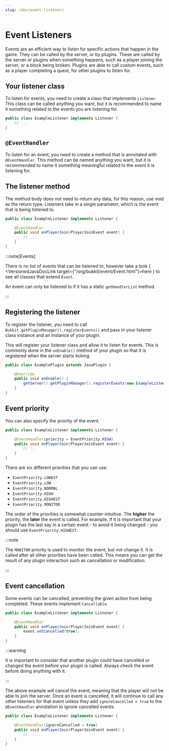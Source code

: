 ```yaml
---
slug: /dev/event-listeners
---
```


# Event Listeners

Events are an efficient way to listen for specific actions that happen in the game. They can be called by the server, or by plugins. 
These are called by the server or plugins when something happens, such as a player joining the server, or a block being broken.
Plugins are able to call custom events, such as a player completing a quest, for other plugins to listen for.

## Your listener class

To listen for events, you need to create a class that implements `Listener`. 
This class can be called anything you want, but it is recommended to name it something related to the events you are listening for.

```java title="ExampleListener.java"
public class ExampleListener implements Listener {
    // ...
}
```

## `@EventHandler`

To listen for an event, you need to create a method that is annotated with `@EventHandler`. 
This method can be named anything you want, but it is recommended to name it something meaningful related to the event it is listening for.

## The listener method

The method body does not need to return any data, for this reason, use void as the return type.
Listeners take in a single parameter, which is the event that is being listened to.
    
```java title="ExampleListener.java"
public class ExampleListener implements Listener {

    @EventHandler
    public void onPlayerJoin(PlayerJoinEvent event) {
        // ...
    }
}
```

:::note[Events]

There is no list of events that can be listened to, however take a
look { <VersionedJavaDocLink target={"/org/bukkit/event/Event.html"}>here</VersionedJavaDocLink> }
to see all classes that extend `Event`.

An event can only be listened to if it has a static `getHandlerList` method.

:::

## Registering the listener

To register the listener, you need to call `Bukkit.getPluginManager().registerEvents()` 
and pass in your listener class instance and an instance of your plugin.

This will register your listener class and allow it to listen for events. 
This is commonly done in the `onEnable()` method of your plugin so that it is registered when the server starts ticking.

```java title="ExamplePlugin.java"
public class ExamplePlugin extends JavaPlugin {

    @Override
    public void onEnable() {
        getServer().getPluginManager().registerEvents(new ExampleListener(), this);
    }
}
```

## Event priority

You can also specify the priority of the event.
    
```java title="ExampleListener.java"
public class ExampleListener implements Listener {

    @EventHandler(priority = EventPriority.HIGH)
    public void onPlayerJoin(PlayerJoinEvent event) {
        // ...
    }
}
```
There are six different priorities that you can use:
- `EventPriority.LOWEST`
- `EventPriority.LOW`
- `EventPriority.NORMAL`
- `EventPriority.HIGH`
- `EventPriority.HIGHEST`
- `EventPriority.MONITOR`

The order of the priorities is somewhat counter-intuitive. The **higher** the priority, the **later** the event is called. 
For example, If it is important that your plugin has the last say in a certain event - to avoid it being changed - you 
should use `EventPriority.HIGHEST`.

:::note

The `MONITOR` priority is used to monitor the event, but not change it. It is called after all other priorities have been called.
This means you can get the result of any plugin interaction such as cancellation or modification.

:::

## Event cancellation

Some events can be cancelled, preventing the given action from being completed. These events implement `Cancellable`.
    
```java title="ExampleListener.java"
public class ExampleListener implements Listener {

    @EventHandler
    public void onPlayerJoin(PlayerJoinEvent event) {
        event.setCancelled(true);
    }
}
```

:::warning

It is important to consider that another plugin could have cancelled or changed the event before your plugin is called.
Always check the event before doing anything with it.

:::

The above example will cancel the event, meaning that the player will not be able to join the server.
Once an event is cancelled, it will continue to call any other listeners for that event unless they add 
`ignoreCancelled = true` to the `@EventHandler` annotation to ignore cancelled events.

```java title="ExampleListener.java"
public class ExampleListener implements Listener {

    @EventHandler(ignoreCancelled = true)
    public void onPlayerJoin(PlayerJoinEvent event) {
        // ...
    }
}
```
